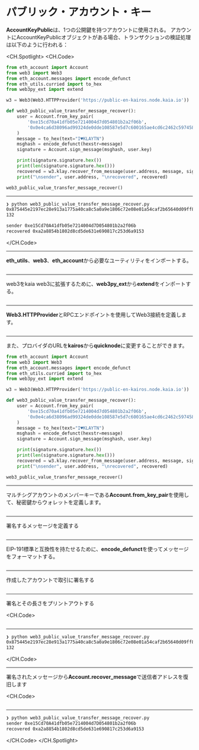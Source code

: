 # パブリック・アカウント・キー

**AccountKeyPublic**は、1つの公開鍵を持つアカウントに使用される。 アカウントにAccountKeyPublicオブジェクトがある場合、トランザクションの検証処理は以下のように行われる：

<CH.Spotlight>
<CH.Code>

```py web3_public_value_transfer_message_recover.py
from eth_account import Account
from web3 import Web3
from eth_account.messages import encode_defunct
from eth_utils.curried import to_hex
from web3py_ext import extend

w3 = Web3(Web3.HTTPProvider('https://public-en-kairos.node.kaia.io'))

def web3_public_value_transfer_message_recover():
    user = Account.from_key_pair(
        '0xe15cd70a41dfb05e7214004d7d054801b2a2f06b',
        '0x0e4ca6d38096ad99324de0dde108587e5d7c600165ae4cd6c2462c597458c2b8'
    )
    message = to_hex(text="I♥KLAYTN")
    msghash = encode_defunct(hexstr=message)
    signature = Account.sign_message(msghash, user.key)

    print(signature.signature.hex())
    print(len(signature.signature.hex()))
    recovered = w3.klay.recover_from_message(user.address, message, signature.signature.hex(), "latest")
    print("\nsender", user.address, "\nrecovered", recovered)

web3_public_value_transfer_message_recover()
```

---

```zsh output
❯ python web3_public_value_transfer_message_recover.py
0x875445e2197ec28e913a1775a40ca8c5a0a9e1806c72e08e01a54caf2b65640d09ff852643df23277c46469ef7f5e84ed96c5553b6ad648a4255a0c5dca58bdc1c
132

sender 0xe15Cd70A41dfb05e7214004d7D054801b2a2f06b
recovered 0xa2a8854b1802d8cd5de631e690817c253d6a9153
```

</CH.Code>

---

**eth_utils**、**web3**、**eth_account**から必要なユーティリティをインポートする。

```py web3_public_value_transfer_message_recover.py focus=1:4

```

---

web3をkaia web3に拡張するために、**web3py_ext**から**extend**をインポートする。

```py web3_public_value_transfer_message_recover.py focus=5

```

---

**Web3.HTTPProvider**とRPCエンドポイントを使用してWeb3接続を定義します。

```py web3_public_value_transfer_message_recover.py focus=7

```

---

また、プロバイダのURLを**kairos**から**quicknode**に変更することができます。

```py web3_public_value_transfer_message_recover.py focus=7
from eth_account import Account
from web3 import Web3
from eth_account.messages import encode_defunct
from eth_utils.curried import to_hex
from web3py_ext import extend

w3 = Web3(Web3.HTTPProvider('https://public-en-kairos.node.kaia.io'))

def web3_public_value_transfer_message_recover():
    user = Account.from_key_pair(
        '0xe15cd70a41dfb05e7214004d7d054801b2a2f06b',
        '0x0e4ca6d38096ad99324de0dde108587e5d7c600165ae4cd6c2462c597458c2b8'
    )
    message = to_hex(text="I♥KLAYTN")
    msghash = encode_defunct(hexstr=message)
    signature = Account.sign_message(msghash, user.key)

    print(signature.signature.hex())
    print(len(signature.signature.hex()))
    recovered = w3.klay.recover_from_message(user.address, message, signature.signature.hex(), "latest")
    print("\nsender", user.address, "\nrecovered", recovered)

web3_public_value_transfer_message_recover()
```

---

マルチシグアカウントのメンバーキーである**Account.from_key_pair**を使用して、秘密鍵からウォレットを定義します。

```py web3_public_value_transfer_message_recover.py focus=10:13

```

---

署名するメッセージを定義する

```py web3_public_value_transfer_message_recover.py focus=14

```

---

EIP-191標準と互換性を持たせるために、**encode_defunct**を使ってメッセージをフォーマットする。

```py web3_public_value_transfer_message_recover.py focus=15

```

---

作成したアカウントで取引に署名する

```py web3_public_value_transfer_message_recover.py focus=16

```

---

署名とその長さをプリントアウトする

<CH.Code>
```py web3_public_value_transfer_message_recover.py focus=18:19

````

---

```zsh output
❯ python web3_public_value_transfer_message_recover.py
0x875445e2197ec28e913a1775a40ca8c5a0a9e1806c72e08e01a54caf2b65640d09ff852643df23277c46469ef7f5e84ed96c5553b6ad648a4255a0c5dca58bdc1c
132
````

</CH.Code>

---

署名されたメッセージから**Account.recover_message**で送信者アドレスを復旧します

<CH.Code>
```py web3_public_value_transfer_message_recover.py focus=20:21

````
---

```zsh output
❯ python web3_public_value_transfer_message_recover.py
sender 0xe15Cd70A41dfb05e7214004d7D054801b2a2f06b
recovered 0xa2a8854b1802d8cd5de631e690817c253d6a9153
````

</CH.Code>
</CH.Spotlight>
